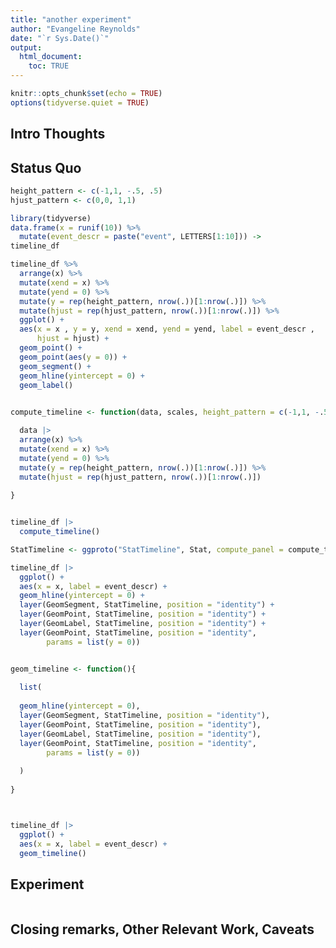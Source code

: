 ```yaml
---
title: "another experiment"
author: "Evangeline Reynolds"
date: "`r Sys.Date()`"
output: 
  html_document:
    toc: TRUE
---
```


```r
knitr::opts_chunk$set(echo = TRUE)
options(tidyverse.quiet = TRUE)
```




## Intro Thoughts


## Status Quo

```r
height_pattern <- c(-1,1, -.5, .5)
hjust_pattern <- c(0,0, 1,1) 

library(tidyverse)
data.frame(x = runif(10)) %>% 
  mutate(event_descr = paste("event", LETTERS[1:10])) ->
timeline_df

timeline_df %>% 
  arrange(x) %>% 
  mutate(xend = x) %>% 
  mutate(yend = 0) %>% 
  mutate(y = rep(height_pattern, nrow(.))[1:nrow(.)]) %>% 
  mutate(hjust = rep(hjust_pattern, nrow(.))[1:nrow(.)]) %>% 
  ggplot() +
  aes(x = x , y = y, xend = xend, yend = yend, label = event_descr ,
      hjust = hjust) + 
  geom_point() +
  geom_point(aes(y = 0)) + 
  geom_segment() + 
  geom_hline(yintercept = 0) + 
  geom_label()
   

compute_timeline <- function(data, scales, height_pattern = c(-1,1, -.5, .5), hjust_pattern = c(0,0, 1,1) ){

  data |> 
  arrange(x) %>% 
  mutate(xend = x) %>% 
  mutate(yend = 0) %>% 
  mutate(y = rep(height_pattern, nrow(.))[1:nrow(.)]) %>% 
  mutate(hjust = rep(hjust_pattern, nrow(.))[1:nrow(.)])
  
}


timeline_df |>
  compute_timeline()

StatTimeline <- ggproto("StatTimeline", Stat, compute_panel = compute_timeline)

timeline_df |>
  ggplot() + 
  aes(x = x, label = event_descr) + 
  geom_hline(yintercept = 0) +
  layer(GeomSegment, StatTimeline, position = "identity") +
  layer(GeomPoint, StatTimeline, position = "identity") + 
  layer(GeomLabel, StatTimeline, position = "identity") + 
  layer(GeomPoint, StatTimeline, position = "identity",
        params = list(y = 0))


geom_timeline <- function(){
  
  list(
    
  geom_hline(yintercept = 0),   
  layer(GeomSegment, StatTimeline, position = "identity"),
  layer(GeomPoint, StatTimeline, position = "identity"),
  layer(GeomLabel, StatTimeline, position = "identity"),
  layer(GeomPoint, StatTimeline, position = "identity",
        params = list(y = 0))
  
  )
  
}



timeline_df |>
  ggplot() + 
  aes(x = x, label = event_descr) + 
  geom_timeline()


```

## Experiment

```r

```



## Closing remarks, Other Relevant Work, Caveats
